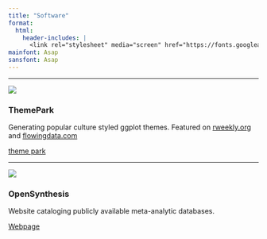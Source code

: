```yaml
---
title: "Software"
format:
  html:
    header-includes: |
      <link rel="stylesheet" media="screen" href="https://fonts.googleapis.com/css?family=Asap" type="text/css"/>
mainfont: Asap
sansfont: Asap
---
```


<hr>

::::: {layout="[ 25, 80 ]"}
::: {#first-column}
![](themeparklogo.png)
:::

::: {#second-column}
### ThemePark

Generating popular culture styled ggplot themes. Featured on [rweekly.org](https://rweekly.org/2023-W32.html) and [flowingdata.com](https://flowingdata.com/2023/07/28/barbie-and-oppenheimer-themes-for-charts-in-r/)

[theme park](https://github.com/MatthewBJane/theme_park)
:::
:::::

<hr>

::::: {layout="[ 25, 80 ]"}
<div>

![](opensynthesislogo.png)

</div>

<div>

### OpenSynthesis

Website cataloging publicly available meta-analytic databases.

[Webpage](https://matthewbjane.com/opensynthesis/)

</div>
:::::
